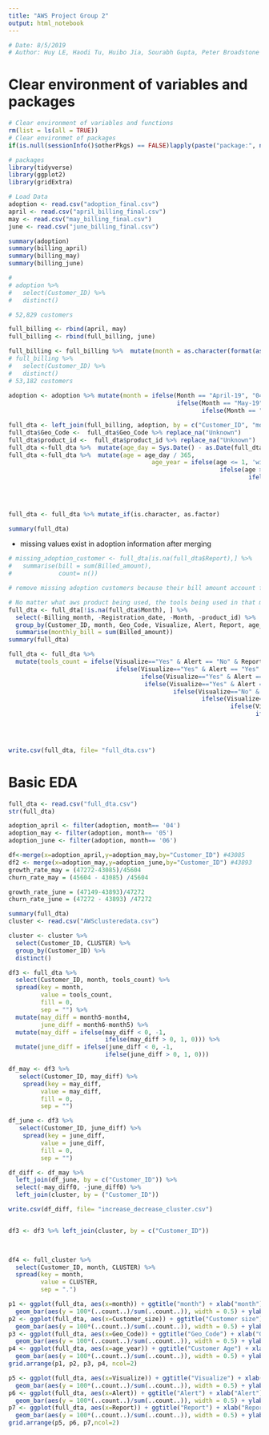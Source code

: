 ---
title: "AWS Project Group 2"
output: html_notebook
---

```{r echo = TRUE}
# Date: 8/5/2019
# Author: Huy LE, Haodi Tu, Huibo Jia, Sourabh Gupta, Peter Broadstone
```


Clear environment of variables and packages  
=========================================

```{r message = FALSE, warning=FALSE}
# Clear environment of variables and functions
rm(list = ls(all = TRUE)) 
# Clear environmet of packages
if(is.null(sessionInfo()$otherPkgs) == FALSE)lapply(paste("package:", names(sessionInfo()$otherPkgs), sep=""), detach, character.only = TRUE, unload = TRUE)

```

```{r}
# packages
library(tidyverse)
library(ggplot2)
library(gridExtra)
```

```{r}
# Load Data
adoption <- read.csv("adoption_final.csv")
april <- read.csv("april_billing_final.csv")
may <- read.csv("may_billing_final.csv")
june <- read.csv("june_billing_final.csv")
```


```{r}
summary(adoption)
summary(billing_april)
summary(billing_may)
summary(billing_june)

```

```{r}
# 
# adoption %>%
#   select(Customer_ID) %>%
#   distinct()

# 52,829 customers
```

```{r}
full_billing <- rbind(april, may)
full_billing <- rbind(full_billing, june)

full_billing <- full_billing %>%  mutate(month = as.character(format(as.Date(full_billing$Billing_month), '%m')))
# full_billing %>%
#   select(Customer_ID) %>%
#   distinct()
# 53,182 customers
  
adoption <- adoption %>% mutate(month = ifelse(Month == "April-19", "04",
                                               ifelse(Month == "May-19", "05",
                                                      ifelse(Month == "June-19", "06", 0))))
```

```{r}
full_dta <- left_join(full_billing, adoption, by = c("Customer_ID", "month") )
full_dta$Geo_Code <-  full_dta$Geo_Code %>% replace_na("Unknown")
full_dta$product_id <-  full_dta$product_id %>% replace_na("Unknown")
full_dta <-full_dta %>%  mutate(age_day = Sys.Date() - as.Date(full_dta$Registration_date))
full_dta <-full_dta %>%  mutate(age = age_day / 365,
                                        age_year = ifelse(age <= 1, 'within 1 year', 
                                                           ifelse(age >1 & age_day / 365 <= 3, '1-3 years',
                                                                   ifelse(age >3 & age_day / 365 <= 5, '3-5 years',
                                                                          ifelse(age > 5 & age_day / 365 <= 8, '5-8 years',
                                                                                 ifelse(age > 8, 'over 8 years', 0)))))) %>% select(-c(age_day, age))
  
```


```{r}
full_dta <- full_dta %>% mutate_if(is.character, as.factor)
```



```{r}
summary(full_dta)
```

+ missing values exist in adoption information after merging 

```{r}
# missing_adoption_customer <- full_dta[is.na(full_dta$Report),] %>%
#   summarise(bill = sum(Billed_amount),
#             count= n()) 

# remove missing adoption customers because their bill amount account for 1% of total bill amount -- they may be internal users

# No matter what aws product being used, the tools being used in that month is consistent?
full_dta <- full_dta[!is.na(full_dta$Month), ] %>%
  select(-Billing_month, -Registration_date, -Month, -product_id) %>%
  group_by(Customer_ID, month, Geo_Code, Visualize, Alert, Report, age_year, Customer_size) %>%
  summarise(monthly_bill = sum(Billed_amount))
summary(full_dta)

```


```{r}

full_dta <- full_dta %>% 
  mutate(tools_count = ifelse(Visualize=="Yes" & Alert == "No" & Report =="No", 1,
                              ifelse(Visualize=="Yes" & Alert == "Yes" & Report =="No",2,
                                     ifelse(Visualize=="Yes" & Alert == "No" & Report =="Yes",2,
                                      ifelse(Visualize=="Yes" & Alert == "Yes" & Report =="Yes",3,
                                              ifelse(Visualize=="No" & Alert == "Yes" & Report =="No",1,
                                                      ifelse(Visualize=="No" & Alert == "Yes" & Report =="Yes",2,
                                                              ifelse(Visualize=="No" & Alert == "No" & Report =="No",0,
                                                                     ifelse(Visualize=="No" & Alert == "No" & Report =="Yes",1,
                                                                            ifelse(Visualize=="No" & Alert == "Yes" & Report =="No",1))))))))))

  

write.csv(full_dta, file= "full_dta.csv")
```

Basic EDA
============================================

```{r}
full_dta <- read.csv("full_dta.csv")
str(full_dta)
```

```{r}
adoption_april <- filter(adoption, month== '04')
adoption_may <- filter(adoption, month== '05')
adoption_june <- filter(adoption, month== '06')
```

```{r}
df<-merge(x=adoption_april,y=adoption_may,by="Customer_ID") #43085
df2 <- merge(x=adoption_may,y=adoption_june,by="Customer_ID") #43893
growth_rate_may = (47272-43085)/45604
churn_rate_may = (45604 - 43085) /45604

growth_rate_june = (47149-43893)/47272
churn_rate_june = (47272 - 43893) /47272

```

```{r}
summary(full_dta)
cluster <- read.csv("AWSclusteredata.csv")

```

```{r}
cluster <- cluster %>%
  select(Customer_ID, CLUSTER) %>%
  group_by(Customer_ID) %>%
  distinct()
```

```{r}
df3 <- full_dta %>%
  select(Customer_ID, month, tools_count) %>%
  spread(key = month,
         value = tools_count,
         fill = 0,
         sep = "") %>%
  mutate(may_diff = month5-month4,
         june_diff = month6-month5) %>%
  mutate(may_diff = ifelse(may_diff < 0, -1,
                           ifelse(may_diff > 0, 1, 0))) %>%
  mutate(june_diff = ifelse(june_diff < 0, -1,
                           ifelse(june_diff > 0, 1, 0)))

df_may <- df3 %>%
   select(Customer_ID, may_diff) %>%
    spread(key = may_diff,
         value = may_diff,
         fill = 0,
         sep = "") 

df_june <- df3 %>%
   select(Customer_ID, june_diff) %>%
    spread(key = june_diff,
         value = june_diff,
         fill = 0,
         sep = "") 

df_diff <- df_may %>% 
  left_join(df_june, by = c("Customer_ID")) %>%
  select(-may_diff0, -june_diff0) %>%
  left_join(cluster, by = ("Customer_ID"))

write.csv(df_diff, file= "increase_decrease_cluster.csv")


df3 <- df3 %>% left_join(cluster, by = c("Customer_ID"))

  

df4 <- full_cluster %>%
  select(Customer_ID, month, CLUSTER) %>%
  spread(key = month,
         value = CLUSTER,
         sep = ".") 

```



```{r}
p1 <- ggplot(full_dta, aes(x=month)) + ggtitle("month") + xlab("month") +
  geom_bar(aes(y = 100*(..count..)/sum(..count..)), width = 0.5) + ylab("Percentage") + coord_flip() + theme_minimal()
p2 <- ggplot(full_dta, aes(x=Customer_size)) + ggtitle("Customer size") + xlab("Customer size") + 
  geom_bar(aes(y = 100*(..count..)/sum(..count..)), width = 0.5) + ylab("Percentage") + coord_flip() + theme_minimal()
p3 <- ggplot(full_dta, aes(x=Geo_Code)) + ggtitle("Geo_Code") + xlab("Geo_Code") + 
  geom_bar(aes(y = 100*(..count..)/sum(..count..)), width = 0.5) + ylab("Percentage") + coord_flip() + theme_minimal()
p4 <- ggplot(full_dta, aes(x=age_year)) + ggtitle("Customer Age") + xlab("Customer Age") +
  geom_bar(aes(y = 100*(..count..)/sum(..count..)), width = 0.5) + ylab("Percentage") + coord_flip() + theme_minimal()
grid.arrange(p1, p2, p3, p4, ncol=2)
```


```{r}
p5 <- ggplot(full_dta, aes(x=Visualize)) + ggtitle("Visualize") + xlab("Visualize") +
  geom_bar(aes(y = 100*(..count..)/sum(..count..)), width = 0.5) + ylab("Percentage") + coord_flip() + theme_minimal()
p6 <- ggplot(full_dta, aes(x=Alert)) + ggtitle("Alert") + xlab("Alert") + 
  geom_bar(aes(y = 100*(..count..)/sum(..count..)), width = 0.5) + ylab("Percentage") + coord_flip() + theme_minimal()
p7 <- ggplot(full_dta, aes(x=Report)) + ggtitle("Report") + xlab("Report") + 
  geom_bar(aes(y = 100*(..count..)/sum(..count..)), width = 0.5) + ylab("Percentage") + coord_flip() + theme_minimal()
grid.arrange(p5, p6, p7,ncol=2)
```






